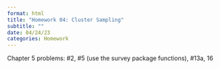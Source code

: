 ```yaml
---
format: html
title: "Homework 04: Cluster Sampling"
subtitle: ""
date: 04/24/23
categories: Homework
---
```


Chapter 5 problems: #2, #5 (use the survey package functions), #13a, 16
